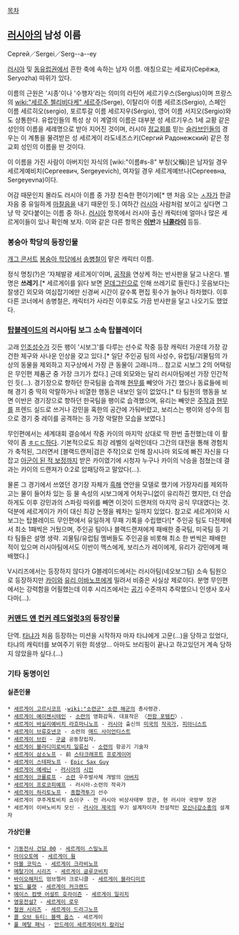 [[목차]]
== [[러시아]]의 남성 이름 ==
Сергей／Sergei／Serg--a--ey

[[러시아]] 및 [[동유럽]]권에서 흔한 축에 속하는 남자 이름. 애칭으로는 세료자(Серёжа, Seryozha) 따위가 있다.

이름의 근원은 '시종'이나 '수행자'라는 의미의 라틴어 세르기우스(Sergius)이며 프랑스의 [[wiki:"세르주 첼리비다케" 세르주]](Serge), 이탈리아 이름 세르조(Sergio), 스페인 이름 세르히오(sergio), 포르투갈 이름 세르지우(Sérgio), 영어 이름 서지오(Sergio)와도 상통한다. 유럽인들의 특성 상 이 계열의 이름은 대부분 성 세르기우스 1세 교황 같은 성인의 이름을 세례명으로 받아 지어진 것이며, 러시아 [[정교회]]를 믿는 [[슬라브]]인들의 경우는 이 계통을 물려받은 성 세르게이 라도네즈스키(Сергий Радонежский) 같은 정교회 성인의 이름을 딴 것이다.

이 이름을 가진 사람이 아버지인 자식의 [wiki:"이름#s-8" 부칭(父稱)]은 남자일 경우 세르게예비치(Сергеевич, Sergeyevich), 여자일 경우 세르게예브나(Сергеевна, Sergeyevna)이다.

어감 때문인지 몰라도 러시아 이름 중 가장 친숙한 편이기에[* 맨 처음 오는 [[ㅅ]]자가 한글 자음 중 유일하게 [[마찰음]]을 내기 때문인 듯.] 여하간 [[러시아]] 사람처럼 보이고 싶다면 그냥 막 갖다붙이는 이름 중 하나. [[러시아]] 항목에서 러시아 출신 캐릭터에 얼마나 많은 세르게이들이 있나 확인해 보자. 이와 같은 다른 항목은 '''[[이반]]'''과 '''[[니콜라이]]''' 등등.

=== 봉숭아 학당의 등장인물 ===
[[개그 콘서트]] [[봉숭아 학당]]에서 [[송병철]]이 맡은 캐릭터 이름.

정식 명칭(?)은 '자체발광 세르게이'이며, [[공작]]을 연상케 하는 반사판을 달고 나온다. 별명은 '''쓰레기'''.[* 세르게이를 읽다 보면 [[몬데그린]]으로 인해 쓰레기로 들린다.] 웃음보다는 잘생긴 외모와 여심잡기에만 신경써 시간이 갈수록 편집 횟수가 늘어나 하차했다. 이후 다른 코너에서 송병철은, 캐릭터가 사라진 이후로도 가끔 반사판을 달고 나오기도 했었다.
=== [[탑블레이드]]의 러시아팀 보그 소속 탑블레이더 ===
고래 [[인조성수]]가 깃든 팽이 '시보그'를 다루는 선수로 작중 등장 캐릭터 가운데 가장 강건한 체구와 사나운 인상을 갖고 있다.[* 일단 주인공 팀의 사성수, 유럽팀/괴물팀의 가상의 동물을 제외하고 지구상에서 가장 큰 동물이 고래니까... 참고로 시보그 2의 어택링은 무인편 제품군 중 가장 크기가 컸다.] 근데 외모와는 달리 러시아팀에선 가장 인간적인 듯(...). 경기장으로 향하던 한국팀을 습격해 [[현무]]를 빼앗아 가긴 했으나 동료들에 비해 경기 중 딱히 악랄하거나 비열한 행동은 내보인 일이 없었다.[* 타 팀원의 행동을 보면 이반은 경기장으로 향하던 한국팀을 팽이로 습격했으며, 유리는 빼앗은 [[주작]]과 [[현무]]를 프렌드 실드로 쓰거나 강민을 혹한의 공간에 가둬버렸고, 보리스는 팽이와 성수의 힘으로 경기 중 레이를 공격하는 등 가장 악랄한 모습을 보였다.]

무인편에서는 세계대회 결승에서 작중 카이의 마지막 상대로 딱 한번 출전했는데 이 활약이 좀 [[ㅎㄷㄷ]]하다. 기본적으로도 최강 레벨의 실력인데다 그간의 대전을 통해 경험치가 축적된, 그러면서 [블랙드랜져|검은 주작]으로 인해 잠시나마 외도에 빠진 자신을 다잡고 [[아군이 된 적 보정]]까지 받은 카이였기에 시청자 누구나 카이의 낙승을 점쳤는데 결과는 카이의 드랜져가 0:2로 압패당하고 말았다(...).

물론 그 경기에서 쓰였던 경기장 자체가 [[흑해]] 연안을 모델로 했기에 가장자리를 제외하고는 물이 들어차 있는 등 물 속성의 시보그에게 어처구니없이 유리하긴 했지만, 더 안습하게도 이후 강민과의 스파링 따위를 빼면 이것이 드랜져의 마지막 공식 무대였다는 것. 덕분에 세르게이가 카이 대신 최강 논쟁을 꿰차는 일까지 있었다. 참고로 세르게이와 시보그는 탑블레이드 무인편에서 유일하게 무패 기록을 수립했다![* 주인공 팀도 다전제에서 최소 1패씩은 거뒀으며, 주인공 팀이나 블랙드랜져에게 패배한 중국팀, 미국팀 등 기타 팀들은 설명 생략. 괴물팀/유럽팀 멤버들도 주인공을 비롯해 최소 한 번씩은 패배한 적이 있으며 러시아팀에서도 이반이 맥스에게, 보리스가 레이에게, 유리가 강민에게 패배했다.]

V시리즈에서는 등장하지 않다가 G블레이드에서는 러시아팀(네오보그팀) 소속 팀원으로 등장하지만 [[카이(탑블레이드)|카이]]와 [[유리 이바노프]]에게 밀려서 비중은 사실상 제로이다. 분명 무인편에서는 강력함을 어필했는데 이후 시리즈에서는 [[공기]] 수준까지 추락했으니 인생사 호사다마(...).
=== [[커맨드 앤 컨커 레드얼럿3]]의 등장인물 ===
단역. [[타냐]]가 처음 등장하는 미션을 시작하자 마자 타냐에게 고문(...)을 당하고 있었다, 타냐의 캐릭터를 보여주기 위한 희생양... 아마도 브리핑이 끝나고 하고있던거 계속 당하지 않았을까 싶다.(...)

=== 기타 동명이인 ===
==== 실존인물 ====
 * [[세르게이 고르시코프]] -[[wiki:"소련군" 소련 해군]]의 총사령관.
 * [[세르게이 예이젠시테인]] - [[소련]]의 영화감독. 대표작은 〈[[전함 포템킨]]〉.
 * [[세르게이 바실리예비치 라흐마니노프]] - [[러시아]] 출신의 [[미국]]의 [[작곡가]], [[피아니스트]]
 * [[세르게이 브류호넨코]] - 소련의 [[매드 사이언티스트]]
 * [[세르게이 브린]] - [[구글]] 공동창립자.
 * [[세르게이 블라디미로비치 일류신]] - [[소련]]의 항공기 기술자
 * [[세르게이 삼소노프]] - 前 [[스타크래프트]] [[프로게이머]]
 * [[세르게이 스테파노프]] - [[Epic Sax Guy]]
 * [[세르게이 예세닌]] - [[러시아]]의 [[시인]]
 * [[세르게이 코롤료프]] - [[소련]] 우주발사체 개발의 [[아버지]]
 * [[세르게이 프로코피예프]] - 러시아-소련의 작곡가
 * [[세르게이 하리토노프]] - [[종합격투기]] 선수
 * 세르게이 쿠주게토비치 쇼이구 - 전 러시아 비상사태부 장관, 현 러시아 국방부 장관
 * 세르게이 이바노비치 모신 - [[러시아 제국]]의 무기 설계자이자 전설적인 [[모신나강]]소총의 설계자  

==== 가상인물 ====
 * [[기동전사 건담 00]] - [[세르게이 스밀노프]]
 * [[마이오토메]] - [[세르게이 웡]]
 * [[마블 코믹스]] - [[세르게이 크라비노프]]
 * [[메탈기어 시리즈]] - [[세르게이 글루코비치]]
 * [[바이오해저드]] 엄브렐러 크로니클 - [[세르게이 블라디미르]]
 * [[발드 뷸렛]] - [[세르게이 커크랜드]]
 * [[에이스 컴뱃 어설트 호라이즌]] - [[세르게이 일리치]]
 * [[영웅전설7]] - [[세르게이 로우]] 
 * [[철권 시리즈]] - [[세르게이 드라그노프]]
 * [[콜 오브 듀티: 블랙 옵스]] - 세르게이
 * [[풀 메탈 패닉]] - [[안드레이 세르게이비치 칼리닌]]
